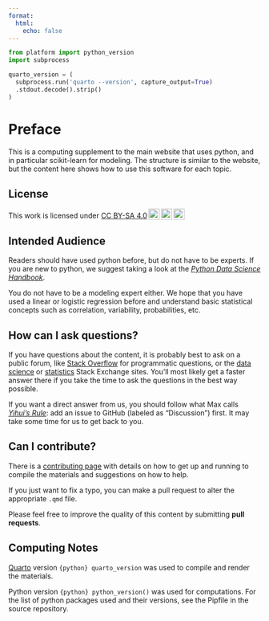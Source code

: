 ```yaml
---
format:
  html:
    echo: false
---
```


```python
from platform import python_version
import subprocess

quarto_version = (
  subprocess.run('quarto --version', capture_output=True)
  .stdout.decode().strip()
)
```

# Preface  {.unnumbered}

This is a computing supplement to the main website that uses python, and in particular scikit-learn for modeling. The structure is similar to the website, but the content here shows how to use this software for each topic.

<!-- We also want these materials to be reusable and open. The sources are in the source [GitHub repository](https://github.com/aml4td/computing-tidymodels) with a Creative Commons license attached (see below). -->

<!-- To cite this work, we suggest:  -->

## License {.unnumbered}

 <p xmlns:cc="http://creativecommons.org/ns#" >This work is licensed under <a href="http://creativecommons.org/licenses/by-sa/4.0/?ref=chooser-v1" target="_blank" rel="license noopener noreferrer" style="display:inline-block;">CC BY-SA 4.0<img style="height:22px!important;margin-left:3px;vertical-align:text-bottom;" src="https://mirrors.creativecommons.org/presskit/icons/cc.svg?ref=chooser-v1"><img style="height:22px!important;margin-left:3px;vertical-align:text-bottom;" src="https://mirrors.creativecommons.org/presskit/icons/by.svg?ref=chooser-v1"><img style="height:22px!important;margin-left:3px;vertical-align:text-bottom;" src="https://mirrors.creativecommons.org/presskit/icons/sa.svg?ref=chooser-v1"></a></p> 

## Intended Audience {.unnumbered}

Readers should have used python before, but do not have to be experts. 
If you are new to python, we suggest taking a look at the [_Python Data Science Handbook_](https://jakevdp.github.io/PythonDataScienceHandbook/). 

You do not have to be a modeling expert either. We hope that you have used a linear or logistic regression before and understand basic statistical concepts such as correlation, variability, probabilities, etc. 

## How can I ask questions? 

If you have questions about the content, it is probably best to ask on a public forum, like [Stack Overflow](https://stackoverflow.com) for programmatic questions, or the [data science](https://datascience.stackexchange.com) or [statistics](https://stats.stackexchange.com/) Stack Exchange sites. You'll most likely get a faster answer there if you take the time to ask the questions in the best way possible.

If you want a direct answer from us, you should follow what Max calls [_Yihui's Rule_](https://yihui.org/en/2017/08/so-gh-email/): add an issue to GitHub (labeled as "Discussion") first. It may take some time for us to get back to you. 

<!-- If you think there is a bug, please [file an issue](https://github.com//aml4td/computing-tidymodels/issues).  -->

## Can I contribute?  {.unnumbered}

There is a [contributing page](chapters/contributing.html) with details on how to get up and running to compile the materials and suggestions on how to help. 

If you just want to fix a typo, you can make a pull request to alter the appropriate `.qmd` file. 

Please feel free to improve the quality of this content by submitting **pull requests**. 
<!-- A merged PR will make you appear in the contributor list.  -->

## Computing Notes {.unnumbered}

[Quarto](https://quarto.org/) version `{python} quarto_version` was used to compile and render the materials.  
<!-- (View this page's source html, and you should find the version of Quarto used.) -->

Python version `{python} python_version()` was used for computations. 
For the list of python packages used and their versions, see the Pipfile in the source repository.
